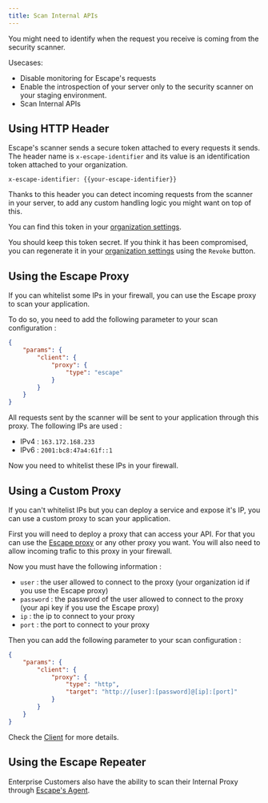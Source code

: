 ```yaml
---
title: Scan Internal APIs
---
```


You might need to identify when the request you receive is coming from the security scanner.

Usecases: 
- Disable monitoring for Escape's requests 
- Enable the introspection of your server only to the security scanner on your staging environment.
- Scan Internal APIs


## Using HTTP Header

Escape's scanner sends a secure token attached to every requests it sends. The header name is `x-escape-identifier` and its value is an identification token attached to your organization.

```http
x-escape-identifier: {{your-escape-identifier}}
```

Thanks to this header you can detect incoming requests from the scanner in your server, to add any custom handling logic you might want on top of this.

You can find this token in your [organization settings](https://app.escape.tech/organization/settings/).

You should keep this token secret. If you think it has been compromised, you can regenerate it in your [organization settings](https://app.escape.tech/organization/settings/) using the `Revoke` button.


## Using the Escape Proxy

If you can whitelist some IPs in your firewall, you can use the Escape proxy to scan your application.

To do so, you need to add the following parameter to your scan configuration :

```json
{
    "params": {
        "client": {
            "proxy": {
                "type": "escape"
            }
        }
    }
}
```

All requests sent by the scanner will be sent to your application through this proxy. The following IPs are used :

- IPv4 : `163.172.168.233`
- IPv6 : `2001:bc8:47a4:61f::1`

Now you need to whitelist these IPs in your firewall.

## Using a Custom Proxy

If you can't whitelist IPs but you can deploy a service and expose it's IP, you can use a custom proxy to scan your application.

First you will need to deploy a proxy that can access your API.
For that you can use the [Escape proxy](https://github.com/Escape-Technologies/proxy) or any other proxy you want.
You will also need to allow incoming trafic to this proxy in your firewall.

Now you must have the following information :

- `user` : the user allowed to connect to the proxy (your organization id if you use the Escape proxy)
- `password` : the password of the user allowed to connect to the proxy (your api key if you use the Escape proxy)
- `ip` : the ip to connect to your proxy
- `port` : the port to connect to your proxy

Then you can add the following parameter to your scan configuration :

```json
{
    "params": {
        "client": {
            "proxy": {
                "type": "http",
                "target": "http://[user]:[password]@[ip]:[port]"
            }
        }
    }
}
```

Check the [Client](https://escape.tech/docs/advanced-usage/parameters#client) for more details.

## Using the Escape Repeater

Enterprise Customers also have the ability to scan their Internal Proxy through [Escape's Agent](/enterprise/repeater).